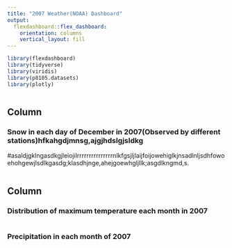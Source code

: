 ```yaml
---
title: "2007 Weather(NOAA) Dashboard"
output: 
  flexdashboard::flex_dashboard:
    orientation: columns
    vertical_layout: fill
---
```


```r
library(flexdashboard)
library(tidyverse)
library(viridis)
library(p8105.datasets)
library(plotly)
```



```r

```


Column {data-width=650}
-----------------------------------------------------------------------

### Snow in each day of December in 2007(Observed by different stations)hfkahgdjmnsg,ajgjhdslgjsldkg
#asaldjgklngasdkgjleiojilrrrrrrrrrrrrrrrnlkfgsjljlaijfoijowehiglkjnsadlnljsdhfowoehohgewjlsdlkgasdg;klasdhjnge,ahejgoewhgljllk;asgdlkngmd,s.

```r
 
```

Column {data-width=350}
-----------------------------------------------------------------------

### Distribution of maximum temperature each month in 2007

```r


```

### Precipitation in each month of 2007

```r

```
